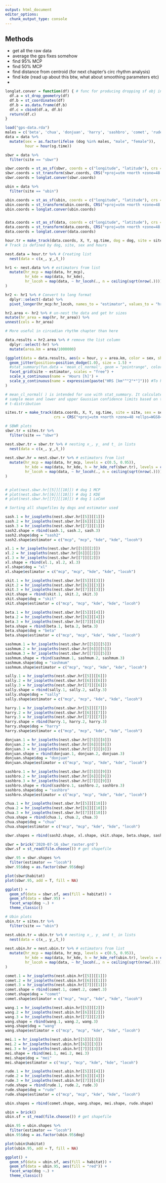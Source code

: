 ```yaml
---
output: html_document
editor_options: 
  chunk_output_type: console
---
```

## Methods

- get all the raw data
- average the gps fixes somehow
- find 95% MCP
- find 50% MCP
- find distance from centroid (for next chapter's circ rhythm analysis)
- find kde (read up about this btw, what about smoothing parameters etc)
- 

```r
longlat.conver = function(df) { # func for producing dropping sf obj into df
  df.a = st_drop_geometry(df)
  df.b = st_coordinates(df)
  df.b = as.data.frame(df.b)
  df.c = cbind(df.a, df.b)
  return(df.c)
}
```
 
```r
load("gps-data.rda")
males = c('beta', 'chua', 'donjuan', 'harry', 'sashbro', 'comet', 'rude', 'wang')
data = data %>%
  mutate(sex = as.factor(ifelse (dog %in% males, "male", "female")),
         hour = hour(sg.time))

sbwr = data %>%
  filter(site == "sbwr")

sbwr.coords = st_as_sf(sbwr, coords = c("longitude", "latitude"), crs = "+proj=longlat +datum=WGS84")
sbwr.coords = st_transform(sbwr.coords, CRS("+proj=utm +north +zone=48 +ellps=WGS84"))
sbwr.coords = longlat.conver(sbwr.coords)

ubin = data %>%
  filter(site == "ubin")

ubin.coords = st_as_sf(ubin, coords = c("longitude", "latitude"), crs = "+proj=longlat +datum=WGS84")
ubin.coords = st_transform(ubin.coords, CRS("+proj=utm +north +zone=48 +ellps=WGS84"))
ubin.coords = longlat.conver(ubin.coords)


data.coords = st_as_sf(data, coords = c("longitude", "latitude"), crs = "+proj=longlat +datum=WGS84")
data.coords = st_transform(data.coords, CRS("+proj=utm +north +zone=48 +ellps=WGS84"))
data.coords = longlat.conver(data.coords)

```


```r
hour.tr = make_track(data.coords, X, Y, sg.time, dog = dog, site = site, sex = sex, hour = hour,crs = CRS("+proj=utm +north +zone=48 +ellps=WGS84"))
# Track is defined by dog, site, sex and hours

nest.data = hour.tr %>% # Creating list
  nest(data = c(x_, y_,t_))

hr1 <- nest.data %>% # estimators from list
  mutate(hr_mcp = map(data, hr_mcp),
         hr_kde = map(data, hr_kde),
         hr_locoh = map(data, ~ hr_locoh(., n = ceiling(sqrt(nrow(.)))))
)

hr2 <- hr1 %>% # Convert to long format
  dplyr::select(-data) %>%
  pivot_longer(hr_mcp:hr_locoh, names_to = "estimator", values_to = "hr")

hr2.area <- hr2 %>% # un-nest the data and get hr sizes
mutate(hr_area = map(hr, hr_area)) %>%
unnest(cols = hr_area)
```

```r
# More useful in circadian rhythm chapter than here

data.results = hr2.area %>% # remove the list column
  dplyr::select(-hr) %>%
  mutate(area.km = area/1000000)

(ggplot(data = data.results, aes(x = hour, y = area.km, color = sex, shape = sex)) +
  geom_jitter(position=position_dodge(1.0), size = 1.5) + 
  #stat_summary(fun.data = 'mean_cl_normal', geom = "pointrange", color = "red") +
  facet_grid(site ~ estimator, scales = "free") +
  scale_x_continuous(name = 'Hours [h]') +
  scale_y_continuous(name = expression(paste("HRS [km"^"2"*"]"))) #To have superscripts in axis
)

# mean_cl_normal( ) is intended for use with stat_summary. It calculates
# sample mean and lower and upper Gaussian confidence limits based on the 
# t-distribution

```


```r
sites.tr = make_track(data.coords, X, Y, sg.time, site = site, sex = sex, dog = dog,
                      crs = CRS("+proj=utm +north +zone=48 +ellps=WGS84"))

# SBWR plots
sbwr.tr = sites.tr %>% 
  filter(site == "sbwr")

nest.sbwr.tr = sbwr.tr %>% # nesting x_, y_ and t_ in lists
  nest(data = c(x_, y_,t_))
  
nest.sbwr.hr = nest.sbwr.tr %>% # estimators from list
  mutate(hr_mcp = map(data, hr_mcp, levels = c(0.5, 0.95)),
         hr_kde = map(data, hr_kde, h = hr_kde_ref(sbwr.tr), levels = c(0.5, 0.95)),
         hr_locoh = map(data, ~ hr_locoh(., n = ceiling(sqrt(nrow(.)))),  levels = seq(0.5, 0.95))
)  
  

# plot(nest.sbwr.hr[[5]][[10]]) # dog 1 MCP
# plot(nest.sbwr.hr[[6]][[10]]) # dog 1 KDE
# plot(nest.sbwr.hr[[7]][[10]]) # dog 1 LoCoH

# Sorting all shapefiles by dogs and estimator used

sash.1 = hr_isopleths(nest.sbwr.hr[[5]][[1]])
sash.2 = hr_isopleths(nest.sbwr.hr[[6]][[1]])
sash.3 = hr_isopleths(nest.sbwr.hr[[7]][[1]])
sash2.shape = rbind(sash.1, sash.2, sash.3)
sash2.shape$dog = "sash2"
sash2.shape$estimator = c("mcp", "mcp", "kde", "kde", "locoh")

xl.1 = hr_isopleths(nest.sbwr.hr[[5]][[2]])
xl.2 = hr_isopleths(nest.sbwr.hr[[6]][[2]])
xl.3 = hr_isopleths(nest.sbwr.hr[[7]][[2]])
xl.shape = rbind(xl.1, xl.2, xl.3)
xl.shape$dog = "xl"
xl.shape$estimator = c("mcp", "mcp", "kde", "kde", "locoh")

skit.1 = hr_isopleths(nest.sbwr.hr[[5]][[3]])
skit.2 = hr_isopleths(nest.sbwr.hr[[6]][[3]])
skit.3 = hr_isopleths(nest.sbwr.hr[[7]][[3]])
skit.shape = rbind(skit.1, skit.2, skit.3)
skit.shape$dog = "skit"
skit.shape$estimator = c("mcp", "mcp", "kde", "kde", "locoh")

beta.1 = hr_isopleths(nest.sbwr.hr[[5]][[4]])
beta.2 = hr_isopleths(nest.sbwr.hr[[6]][[4]])
beta.3 = hr_isopleths(nest.sbwr.hr[[7]][[4]])
beta.shape = rbind(beta.1, beta.2, beta.3)
beta.shape$dog = "beta"
beta.shape$estimator = c("mcp", "mcp", "kde", "kde", "locoh")

sashmum.1 = hr_isopleths(nest.sbwr.hr[[5]][[5]])
sashmum.2 = hr_isopleths(nest.sbwr.hr[[6]][[5]])
sashmum.3 = hr_isopleths(nest.sbwr.hr[[7]][[5]])
sashmum.shape = rbind(sashmum.1, sashmum.2, sashmum.3)
sashmum.shape$dog = "sashmum"
sashmum.shape$estimator = c("mcp", "mcp", "kde", "kde", "locoh")

sally.1 = hr_isopleths(nest.sbwr.hr[[5]][[6]])
sally.2 = hr_isopleths(nest.sbwr.hr[[6]][[6]])
sally.3 = hr_isopleths(nest.sbwr.hr[[7]][[6]])
sally.shape = rbind(sally.1, sally.2, sally.3)
sally.shape$dog = "sally"
sally.shape$estimator = c("mcp", "mcp", "kde", "kde", "locoh")

harry.1 = hr_isopleths(nest.sbwr.hr[[5]][[7]])
harry.2 = hr_isopleths(nest.sbwr.hr[[6]][[7]])
harry.3 = hr_isopleths(nest.sbwr.hr[[7]][[7]])
harry.shape = rbind(harry.1, harry.2, harry.3)
harry.shape$dog = "harry"
harry.shape$estimator = c("mcp", "mcp", "kde", "kde", "locoh")

donjuan.1 = hr_isopleths(nest.sbwr.hr[[5]][[8]])
donjuan.2 = hr_isopleths(nest.sbwr.hr[[6]][[8]])
donjuan.3 = hr_isopleths(nest.sbwr.hr[[7]][[8]])
donjuan.shape = rbind(donjuan.1, donjuan.2, donjuan.3)
donjuan.shape$dog = "donjuan"
donjuan.shape$estimator = c("mcp", "mcp", "kde", "kde", "locoh")

sashbro.1 = hr_isopleths(nest.sbwr.hr[[5]][[9]])
sashbro.2 = hr_isopleths(nest.sbwr.hr[[6]][[9]])
sashbro.3 = hr_isopleths(nest.sbwr.hr[[7]][[9]])
sashbro.shape = rbind(sashbro.1, sashbro.2, sashbro.3)
sashbro.shape$dog = "sashbro"
sashbro.shape$estimator = c("mcp", "mcp", "kde", "kde", "locoh")

chua.1 = hr_isopleths(nest.sbwr.hr[[5]][[10]])
chua.2 = hr_isopleths(nest.sbwr.hr[[6]][[10]])
chua.3 = hr_isopleths(nest.sbwr.hr[[7]][[10]])
chua.shape = rbind(chua.1, chua.2, chua.3)
chua.shape$dog = "chua"
chua.shape$estimator = c("mcp", "mcp", "kde", "kde", "locoh")

sbwr.shapes = rbind(sash2.shape, xl.shape, skit.shape, beta.shape, sashmum.shape, sally.shape, harry.shape, donjuan.shape, sashbro.shape, chua.shape)
```

```r
sbwr = brick('2020-07-16_sbwr_raster.grd')
sbwr.sf = st_read(file.choose()) # get shapefile

sbwr.95 = sbwr.shapes %>%
  filter(estimator == "locoh")
sbwr.95$dog = as.factor(sbwr.95$dog)

plot(sbwr$habitat)
plot(sbwr.95, add = T, fill = NA)

ggplot() + 
  geom_sf(data = sbwr.sf, aes(fill = habitat)) + 
  geom_sf(data = sbwr.95) +
  facet_wrap(dog ~.) + 
  theme_classic()
```


```r

# Ubin plots
ubin.tr = sites.tr %>% 
  filter(site == "ubin")

nest.ubin.tr = ubin.tr %>% # nesting x_, y_ and t_ in lists
  nest(data = c(x_, y_,t_))
  
nest.ubin.hr = nest.ubin.tr %>% # estimators from list
  mutate(hr_mcp = map(data, hr_mcp, levels = c(0.5, 0.95)),
         hr_kde = map(data, hr_kde, h = hr_kde_ref(ubin.tr), levels = c(0.5, 0.95)),
         hr_locoh = map(data, ~ hr_locoh(., n = ceiling(sqrt(nrow(.)))),  levels = seq(0.5, 0.95))
) 

comet.1 = hr_isopleths(nest.ubin.hr[[5]][[1]])
comet.2 = hr_isopleths(nest.ubin.hr[[6]][[1]])
comet.3 = hr_isopleths(nest.ubin.hr[[7]][[1]])
comet.shape = rbind(comet.1, comet.2, comet.3)
comet.shape$dog = "comet"
comet.shape$estimator = c("mcp", "mcp", "kde", "kde", "locoh")

wang.1 = hr_isopleths(nest.ubin.hr[[5]][[2]])
wang.2 = hr_isopleths(nest.ubin.hr[[6]][[2]])
wang.3 = hr_isopleths(nest.ubin.hr[[7]][[2]])
wang.shape = rbind(wang.1, wang.2, wang.3)
wang.shape$dog = "wang"
wang.shape$estimator = c("mcp", "mcp", "kde", "kde", "locoh")

mei.1 = hr_isopleths(nest.ubin.hr[[5]][[3]])
mei.2 = hr_isopleths(nest.ubin.hr[[6]][[3]])
mei.3 = hr_isopleths(nest.ubin.hr[[7]][[3]])
mei.shape = rbind(mei.1, mei.2, mei.3)
mei.shape$dog = "mei"
mei.shape$estimator = c("mcp", "mcp", "kde", "kde", "locoh")

rude.1 = hr_isopleths(nest.ubin.hr[[5]][[4]])
rude.2 = hr_isopleths(nest.ubin.hr[[6]][[4]])
rude.3 = hr_isopleths(nest.ubin.hr[[7]][[4]])
rude.shape = rbind(rude.1, rude.2, rude.3)
rude.shape$dog = "rude"
rude.shape$estimator = c("mcp", "mcp", "kde", "kde", "locoh")

ubin.shapes = rbind(comet.shape, wang.shape, mei.shape, rude.shape)

```

```r
ubin = brick()
ubin.sf = st_read(file.choose()) # get shapefile

ubin.95 = ubin.shapes %>%
  filter(estimator == "locoh") 
ubin.95$dog = as.factor(ubin.95$dog)

plot(ubin$habitat)
plot(ubin.95, add = T, fill = NA)

ggplot() + 
  geom_sf(data = ubin.sf, aes(fill = habitat)) + 
  geom_sf(data = ubin.95, aes(fill = "red")) +
  facet_wrap(dog ~.) + 
  theme_classic()
```

```r


```



